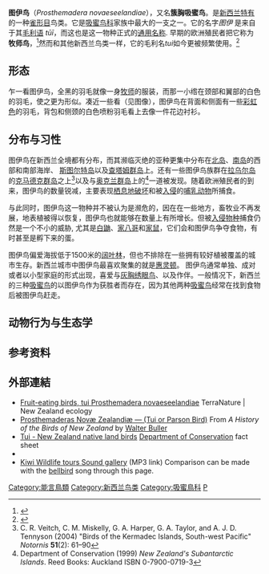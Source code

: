 {{speciesbox
| name = 图伊鸟
| image = Prosthemadera novaeseelandiae -Waikawa, Marlborough, New Zealand-8 (2).jpg
| image_caption = 一只头顶花粉的图伊鸟站在{{tsl|en|Phormium tenax|新西兰麻}}花秆上
| status = LC
| status_system = IUCN3.1
| status_ref = <ref>{{cite iucn|url=https://www.iucnredlist.org/details/22704472/0 |title=''Prosthemadera novaeseelandiae'' |author=BirdLife International |author-link=BirdLife International |year=2012 |access-date=26 November 2013|ref=harv}}</ref>
| genus = Prosthemadera
| parent_authority = [[乔治·罗伯特·格雷|乔治·格雷]], 1840
| species = novaeseelandiae
| authority = ([[Johann_Friedrich_Gmelin|希梅林]], 1788)
}}
'''图伊鸟'''（''Prosthemadera novaeseelandiae''），又名'''簇胸吸蜜鸟'''。是[[新西兰|新西兰]][[特有种|特有]]的一种[[雀形目|雀形目]]鸟类。它是[[吸蜜鸟科|吸蜜鸟科]]家族中最大的一支之一。它的名字''图伊'' 是来自于其[[毛利语|毛利语]] ''tūī''，而这也是这一物种正式的[[common_name|通用名称]]. 早期的欧洲殖民者把它称为'''牧师鸟'''，<ref>{{cite book |title=A History of the Birds of New Zealand |author=Sir Walter Lawry Buller |year=1888 |url=http://nzetc.victoria.ac.nz/tm/scholarly/tei-BulBird-t1-g1-t1-body-d0-d30.html |page=95 |access-date=2015-04-27 |archive-date=2015-02-09 |archive-url=https://web.archive.org/web/20150209053623/http://nzetc.victoria.ac.nz/tm/scholarly/tei-BulBird-t1-g1-t1-body-d0-d30.html |dead-url=no }}</ref>然而和其他新西兰鸟类一样，它的毛利名''tui''如今更被频繁使用。<ref>{{cite book |url=http://books.google.co.nz/books?id=C9cQIGPiBqkC&lpg=PA68&ots=tMy-fP5B2D&dq=archaic%20%22parson%20bird%22&pg=PA68#v=onepage&q=archaic%20%22parson%20bird%22&f=false |title=New Zealand English |publisher=Edinburgh University Press |year=2008 |author=Jennifer Hay, Margaret McLagan, Elizabeth Gordon |access-date=2015-04-27 |archive-date=2015-02-09 |archive-url=https://web.archive.org/web/20150209131044/http://books.google.co.nz/books?id=C9cQIGPiBqkC&lpg=PA68&ots=tMy-fP5B2D&dq=archaic%20%22parson%20bird%22&pg=PA68#v=onepage&q=archaic%20%22parson%20bird%22&f=false |dead-url=no }}</ref>

==形态==
乍一看图伊鸟，全黑的羽毛就像一身[[牧师|牧师]]的服装，而那一小绺在颈部和翼部的白色的羽毛，使之更为形似。凑近一些看（见图像），图伊鸟在背面和侧面有一些[[彩虹色|彩虹色]]的羽毛，背包和侧颈的白色喷粉羽毛看上去像一件花边衬衫。

==分布与习性==
图伊鸟在新西兰全境都有分布，而其濒临灭绝的亚种更集中分布在[[北岛_(新西兰)|北岛]]、[[南岛_(新西兰)|南岛]]的西部和南部海岸、 [[斯图尔特岛|斯图尔特岛]]以及[[查塔姆群岛|查塔姆群岛]]上。还有一些图伊鸟族群在[[拉乌尔岛|拉乌尔岛]]的[[克马德克群岛|克马德克群岛]]之上<ref>C. R. Veitch, C. M. Miskelly, G. A. Harper, G. A. Taylor, and A. J. D. Tennyson (2004) "Birds of the Kermadec Islands, South-west Pacific" ''Notornis'' '''51'''(2): 61–90</ref>以及与[[奥克兰群岛|奥克兰群岛]]上的{{tsl|en|New Zealand bellbird|新西兰铃鸟}}<ref>Department of Conservation (1999) ''New Zealand's Subantarctic Islands''. Reed Books: Auckland ISBN 0-7900-0719-3</ref>一道被发现。随着欧洲殖民者的到来，图伊鸟的数量锐减，主要表现[[栖息地破坏|栖息地破坏]]和被[[入侵物种|入侵]]的[[哺乳动物|哺乳动物]]所捕食。

与此同时，图伊鸟这一物种并不被认为是濒危的，因在在一些地方，畜牧业不再发展，地表植被得以恢复，图伊鸟也就能够在数量上有所增长。但被[[入侵物种|入侵物种]]捕食仍然是一个不小的威胁, 尤其是[[白鼬|白鼬]]、[[家八哥|家八哥]]和[[家鼠|家鼠]]，它们会和图伊鸟争夺食物，有时甚至是孵下来的蛋。

图伊鸟偏爱海拔低于1500米的[[阔叶林|阔叶林]]{{Citation needed|date=June 2007}}，但也不排除在一些拥有较好植被覆盖的城市生存。新西兰城市中图伊鸟最喜欢聚集的就是[[惠灵顿|惠灵顿]]。 图伊鸟通常单独、成对或者以小型家庭的形式出现，喜爱与[[灰胸绣眼鸟|灰胸绣眼鸟]]、{{tsl|en|New Zealand bellbird|新西兰铃鸟}}以及{{tsl|en|kererū|新西兰鸠鸽}}作伴。一般情况下，新西兰的三种[[吸蜜鸟科|吸蜜鸟]]的{{tsl|en|Interspecific competition|种间竞争}}以图伊鸟作为获胜者而存在，因为其他两种[[吸蜜鸟科|吸蜜鸟]]经常在找到食物后被图伊鸟赶走。

==动物行为与生态学==

==参考资料==
{{reflist}}

== 外部連結 ==
{{commons|Prosthemadera novaeseelandiae}}
* [http://www.terranature.org/tui.htm Fruit-eating birds, tui Prosthemadera novaeseelandiae]{{Wayback|url=http://www.terranature.org/tui.htm |date=20150611023508 }} TerraNature | New Zealand ecology
* [http://www.nzetc.org./tm/scholarly/tei-BulBird-t1-g1-t1-body-d0-d30.html Prosthemaderas Novæ Zealandiæ — (Tui or Parson Bird)]{{Wayback|url=http://www.nzetc.org./tm/scholarly/tei-BulBird-t1-g1-t1-body-d0-d30.html |date=20100817013213 }} From ''A History of the Birds of New Zealand'' by [[Walter_Buller|Walter Buller]]
* [https://web.archive.org/web/20150129011915/http://www.doc.govt.nz/templates/podcover.aspx?id=32889 Tui - New Zealand native land birds] [[Department_of_Conservation_(New_Zealand)|Department of Conservation]] fact sheet
*{{cite web | url = http://www.doc.govt.nz/upload/documents/science-and-technical/TSRP41.pdf | title = Chatham Island tui recovery plan 2001-2011 | year = 2001 | publisher = Department of Conservation, Wellington, New Zealand | format = PDF | accessdate = 2007-09-19 | archive-date = 2007-09-26 | archive-url = https://web.archive.org/web/20070926072254/http://www.doc.govt.nz/upload/documents/science-and-technical/TSRP41.pdf | dead-url = no }}
*[https://web.archive.org/web/20140202110843/http://www.kiwi-wildlife.co.nz/sound_gallery.php Kiwi Wildlife tours Sound gallery] (MP3 link) Comparison can be made with the [[New_Zealand_bellbird|bellbird]] song through this page.

{{Portal bar|鸟|新西蘭}}
{{Taxonbar|from=Q125142}}

[[Category:能言鳥類|Category:能言鳥類]]
[[Category:新西兰鸟类|Category:新西兰鸟类]]
[[Category:吸蜜鳥科|Category:吸蜜鳥科]]
[[Category:1788年描述的鸟类|P]]